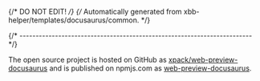 {/* DO NOT EDIT! */}
{/* Automatically generated from xbb-helper/templates/docusaurus/common. */}

{/* ------------------------------------------------------------------------ */}

The open source project is hosted on GitHub as
[xpack/web-preview-docusaurus](https://github.com/xpack/web-preview-docusaurus)
and is published on npmjs.com as
[web-preview-docusaurus](https://www.npmjs.com/package/web-preview-docusaurus).
